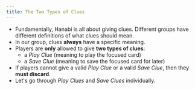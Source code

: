 ```yaml
---
title: The Two Types of Clues
---
```



<BeginnersGuideProgress id="two-types-of-clues" />

- Fundamentally, Hanabi is all about giving clues. Different groups have different definitions of what clues should mean.
- In our group, clues **always** have a specific meaning.
- Players are **only** allowed to give **two types of clues**:
  - a _Play Clue_ (meaning to play the focused card)
  - a _Save Clue_ (meaning to save the focused card for later)
- If players cannot give a valid _Play Clue_ or a valid _Save Clue_, then they **must discard**.
- Let's go through _Play Clues_ and _Save Clues_ individually.
